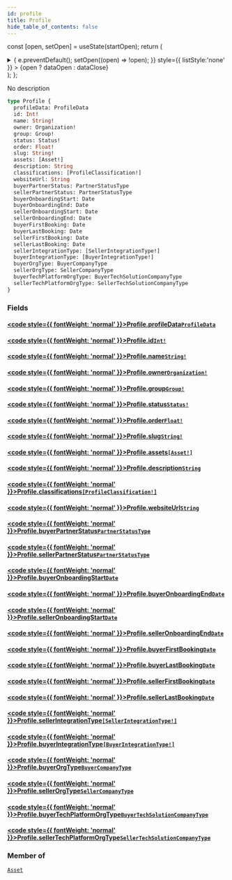 ```yaml
---
id: profile
title: Profile
hide_table_of_contents: false
---
```






const [open, setOpen] = useState(startOpen);
return (
<details {...(open ? { open: true } : {})} className="details" style={{ border:'none', boxShadow:'none', background:'var(--ifm-background-color)' }}>
<summary
onClick={(e) => {
e.preventDefault();
setOpen((open) => !open);
}}
style={{ listStyle:'none' }} >
{open ? dataOpen : dataClose}
</summary>
{open && children}
</details>
);
};

No description

```graphql
type Profile {
  profileData: ProfileData
  id: Int!
  name: String!
  owner: Organization!
  group: Group!
  status: Status!
  order: Float!
  slug: String!
  assets: [Asset!]
  description: String
  classifications: [ProfileClassification!]
  websiteUrl: String
  buyerPartnerStatus: PartnerStatusType
  sellerPartnerStatus: PartnerStatusType
  buyerOnboardingStart: Date
  buyerOnboardingEnd: Date
  sellerOnboardingStart: Date
  sellerOnboardingEnd: Date
  buyerFirstBooking: Date
  buyerLastBooking: Date
  sellerFirstBooking: Date
  sellerLastBooking: Date
  sellerIntegrationType: [SellerIntegrationType!]
  buyerIntegrationType: [BuyerIntegrationType!]
  buyerOrgType: BuyerCompanyType
  sellerOrgType: SellerCompanyType
  buyerTechPlatformOrgType: BuyerTechSolutionCompanyType
  sellerTechPlatformOrgType: SellerTechSolutionCompanyType
}
```

### Fields

#### [<code style={{ fontWeight: 'normal' }}>Profile.<b>profileData</b></code>](#)<Bullet />[`ProfileData`](/api/objects/profile-data) <Badge class="badge badge--secondary" text="object"/>

>

#### [<code style={{ fontWeight: 'normal' }}>Profile.<b>id</b></code>](#)<Bullet />[`Int!`](/api/scalars/int) <Badge class="badge badge--secondary" text="non-null"/> <Badge class="badge badge--secondary" text="scalar"/>

>

#### [<code style={{ fontWeight: 'normal' }}>Profile.<b>name</b></code>](#)<Bullet />[`String!`](/api/scalars/string) <Badge class="badge badge--secondary" text="non-null"/> <Badge class="badge badge--secondary" text="scalar"/>

>

#### [<code style={{ fontWeight: 'normal' }}>Profile.<b>owner</b></code>](#)<Bullet />[`Organization!`](/api/objects/organization) <Badge class="badge badge--secondary" text="non-null"/> <Badge class="badge badge--secondary" text="object"/>

>

#### [<code style={{ fontWeight: 'normal' }}>Profile.<b>group</b></code>](#)<Bullet />[`Group!`](/api/objects/group) <Badge class="badge badge--secondary" text="non-null"/> <Badge class="badge badge--secondary" text="object"/>

>

#### [<code style={{ fontWeight: 'normal' }}>Profile.<b>status</b></code>](#)<Bullet />[`Status!`](/api/enums/status) <Badge class="badge badge--secondary" text="non-null"/> <Badge class="badge badge--secondary" text="enum"/>

>

#### [<code style={{ fontWeight: 'normal' }}>Profile.<b>order</b></code>](#)<Bullet />[`Float!`](/api/scalars/float) <Badge class="badge badge--secondary" text="non-null"/> <Badge class="badge badge--secondary" text="scalar"/>

>

#### [<code style={{ fontWeight: 'normal' }}>Profile.<b>slug</b></code>](#)<Bullet />[`String!`](/api/scalars/string) <Badge class="badge badge--secondary" text="non-null"/> <Badge class="badge badge--secondary" text="scalar"/>

>

#### [<code style={{ fontWeight: 'normal' }}>Profile.<b>assets</b></code>](#)<Bullet />[`[Asset!]`](/api/objects/asset) <Badge class="badge badge--secondary" text="list"/> <Badge class="badge badge--secondary" text="object"/>

>

#### [<code style={{ fontWeight: 'normal' }}>Profile.<b>description</b></code>](#)<Bullet />[`String`](/api/scalars/string) <Badge class="badge badge--secondary" text="scalar"/>

>

#### [<code style={{ fontWeight: 'normal' }}>Profile.<b>classifications</b></code>](#)<Bullet />[`[ProfileClassification!]`](/api/enums/profile-classification) <Badge class="badge badge--secondary" text="list"/> <Badge class="badge badge--secondary" text="enum"/>

>

#### [<code style={{ fontWeight: 'normal' }}>Profile.<b>websiteUrl</b></code>](#)<Bullet />[`String`](/api/scalars/string) <Badge class="badge badge--secondary" text="scalar"/>

>

#### [<code style={{ fontWeight: 'normal' }}>Profile.<b>buyerPartnerStatus</b></code>](#)<Bullet />[`PartnerStatusType`](/api/enums/partner-status-type) <Badge class="badge badge--secondary" text="enum"/>

>

#### [<code style={{ fontWeight: 'normal' }}>Profile.<b>sellerPartnerStatus</b></code>](#)<Bullet />[`PartnerStatusType`](/api/enums/partner-status-type) <Badge class="badge badge--secondary" text="enum"/>

>

#### [<code style={{ fontWeight: 'normal' }}>Profile.<b>buyerOnboardingStart</b></code>](#)<Bullet />[`Date`](/api/scalars/date) <Badge class="badge badge--secondary" text="scalar"/>

>

#### [<code style={{ fontWeight: 'normal' }}>Profile.<b>buyerOnboardingEnd</b></code>](#)<Bullet />[`Date`](/api/scalars/date) <Badge class="badge badge--secondary" text="scalar"/>

>

#### [<code style={{ fontWeight: 'normal' }}>Profile.<b>sellerOnboardingStart</b></code>](#)<Bullet />[`Date`](/api/scalars/date) <Badge class="badge badge--secondary" text="scalar"/>

>

#### [<code style={{ fontWeight: 'normal' }}>Profile.<b>sellerOnboardingEnd</b></code>](#)<Bullet />[`Date`](/api/scalars/date) <Badge class="badge badge--secondary" text="scalar"/>

>

#### [<code style={{ fontWeight: 'normal' }}>Profile.<b>buyerFirstBooking</b></code>](#)<Bullet />[`Date`](/api/scalars/date) <Badge class="badge badge--secondary" text="scalar"/>

>

#### [<code style={{ fontWeight: 'normal' }}>Profile.<b>buyerLastBooking</b></code>](#)<Bullet />[`Date`](/api/scalars/date) <Badge class="badge badge--secondary" text="scalar"/>

>

#### [<code style={{ fontWeight: 'normal' }}>Profile.<b>sellerFirstBooking</b></code>](#)<Bullet />[`Date`](/api/scalars/date) <Badge class="badge badge--secondary" text="scalar"/>

>

#### [<code style={{ fontWeight: 'normal' }}>Profile.<b>sellerLastBooking</b></code>](#)<Bullet />[`Date`](/api/scalars/date) <Badge class="badge badge--secondary" text="scalar"/>

>

#### [<code style={{ fontWeight: 'normal' }}>Profile.<b>sellerIntegrationType</b></code>](#)<Bullet />[`[SellerIntegrationType!]`](/api/enums/seller-integration-type) <Badge class="badge badge--secondary" text="list"/> <Badge class="badge badge--secondary" text="enum"/>

>

#### [<code style={{ fontWeight: 'normal' }}>Profile.<b>buyerIntegrationType</b></code>](#)<Bullet />[`[BuyerIntegrationType!]`](/api/enums/buyer-integration-type) <Badge class="badge badge--secondary" text="list"/> <Badge class="badge badge--secondary" text="enum"/>

>

#### [<code style={{ fontWeight: 'normal' }}>Profile.<b>buyerOrgType</b></code>](#)<Bullet />[`BuyerCompanyType`](/api/enums/buyer-company-type) <Badge class="badge badge--secondary" text="enum"/>

>

#### [<code style={{ fontWeight: 'normal' }}>Profile.<b>sellerOrgType</b></code>](#)<Bullet />[`SellerCompanyType`](/api/enums/seller-company-type) <Badge class="badge badge--secondary" text="enum"/>

>

#### [<code style={{ fontWeight: 'normal' }}>Profile.<b>buyerTechPlatformOrgType</b></code>](#)<Bullet />[`BuyerTechSolutionCompanyType`](/api/enums/buyer-tech-solution-company-type) <Badge class="badge badge--secondary" text="enum"/>

>

#### [<code style={{ fontWeight: 'normal' }}>Profile.<b>sellerTechPlatformOrgType</b></code>](#)<Bullet />[`SellerTechSolutionCompanyType`](/api/enums/seller-tech-solution-company-type) <Badge class="badge badge--secondary" text="enum"/>

>

### Member of

[`Asset`](/api/objects/asset) <Badge class="badge badge--secondary" text="object"/>
